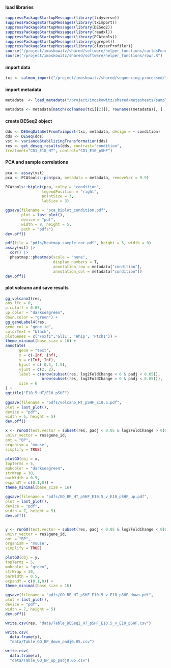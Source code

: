 #### load libraries

```r
suppressPackageStartupMessages(library(tidyverse))
suppressPackageStartupMessages(library(tximport))
suppressPackageStartupMessages(library(DESeq2))
suppressPackageStartupMessages(library(readxl))
suppressPackageStartupMessages(library(PCAtools))
suppressPackageStartupMessages(library(ggrepel))
suppressPackageStartupMessages(library(clusterProfiler))
source("/project/imoskowitz/shared/software/helper_functions/carlosFunc_3.R")
source("/project/imoskowitz/shared/software/helper_functions/rowr.R")

```

#### import data
```r
txi <- salmon_import("/project/imoskowitz/shared/sequencing.processed/161221_K00242_0162_AHH7HFBBXX-IM-MR-RS30/star_salmon")
```

#### import metadata
```r

metadata  <- load_metadata("/project/imoskowitz/shared/metasheets/sample_sheets/MR014_161221_K00242_0162_AHH7HFBBXX-IM-MR-RS30_Sample_metasheet_v18.xlsx")

metadata <- metadata[match(colnames(txi[[2]]), rownames(metadata)), ]


```

#### create DESeq2 object
```r
dds <- DESeqDataSetFromTximport(txi, metadata, design = ~ condition)
dds <- DESeq(dds)
vst <- varianceStabilizingTransformation(dds)
res <- get_deseq_results(dds, contrast="condition", 
treatment="CD1_E10_HT", control="CD1_E10_pSHF")

```

#### PCA and sample correlations
```r
pca <- assay(vst)
pca <- PCAtools::pca(pca, metadata = metadata, removeVar = 0.9)

PCAtools::biplot(pca, colby = "condition",
                legendPosition = "right",
                pointSize = 3,
                labSize = 3)

ggsave(filename = "pca_biplot_condition.pdf",
       plot = last_plot(),
       device = "pdf",
       width = 8, height = 5,
       path = "pdfs")
dev.off()

pdf(file = "pdfs/heatmap_sample_cor.pdf", height = 5, width = 8)
assay(vst) |>
  cor() |>
  pheatmap::pheatmap(scale = "none",
                     display_numbers = T,
                     annotation_row = metadata["condition"],
                     annotation_col = metadata["condition"])
dev.off()


```

#### plot volcano and save results
```r
gg_volcano3(res,
abs_lfc = 0,
p.cutoff = 0.05,
up.color = "darkseagreen",
down.color = "green") +
gg_geneLabel4(res,
gene_col = "gene_id",
colorText = "black",
plotGenes = c("Foxf1",'Gli1', 'Hhip', 'Ptch1')) +
theme_minimal(base_size = 16) +
annotate(
      geom = "text",
      x = c(-Inf, Inf),
      y = c(Inf, Inf),
      hjust = c(-0.5, 1.5),
      vjust = c(2, 2),
      label = c(nrow(subset(res, log2FoldChange < 0 & padj < 0.05)),
                nrow(subset(res, log2FoldChange > 0 & padj < 0.05))),
      size = 6
) +
ggtitle("E10.5 HT/E10 pSHF")
  
ggsave(filename = "pdfs/volcano_HT_pSHF_E10.5.pdf",
plot = last_plot(),
device = "pdf",
width = 5, height = 5)
dev.off()

x <- runGO(test.vector = subset(res, padj < 0.05 & log2FoldChange > 0)$gene_id,
univr_vector = res$gene_id,
ont = "BP",
organism = 'mouse',
simplify = TRUE)
    
plotGO(obj = x,
topTerms = 5,
muhcolor = "darkseagreen",
strWrap = 30,
barWidth = 0.5,
expandY = c(0.1,0)) +
theme_minimal(base_size = 16)
    
ggsave(filename = "pdfs/GO_BP_HT_pSHF_E10.5_v_E10_pSHF_up.pdf",
plot = last_plot(),
device = "pdf",
width = 7, height = 5)
dev.off()


y <- runGO(test.vector = subset(res, padj < 0.05 & log2FoldChange < 0)$gene_id,
univr_vector = res$gene_id,
ont = "BP",
organism = 'mouse',
simplify = TRUE)

plotGO(obj = y,
topTerms = 5,
muhcolor = "green",
strWrap = 30,
barWidth = 0.5,
expandY = c(0.1,0)) +
theme_minimal(base_size = 16)

ggsave(filename = "pdfs/GO_BP_HT_pSHF_E10.5_v_E10_pSHF_down.pdf",
plot = last_plot(),
device = "pdf",
width = 7, height = 5)
dev.off()

write.csv(res, "data/Table_DESeq2_HT_pSHF_E10.5_v_E10_pSHF.csv")

write.csv(
  data.frame(y),
  "data/Table_GO_BP_down_padj0.05.csv")

write.csv(
  data.frame(x),
  "data/Table_GO_BP_up_padj0.05.csv")

```


